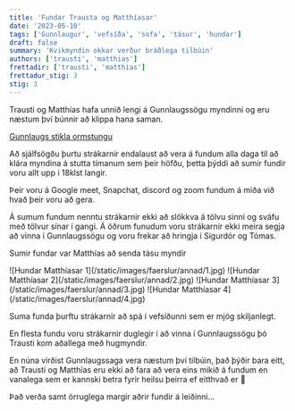 ```yaml
---
title: 'Fundar Trausta og Matthíasar'
date: '2023-05-10'
tags: ['Gunnlaugur', 'vefsíða', 'sofa', 'tásur', 'hundar']
draft: false
summary: 'Kvikmyndin okkar verður bráðlega tilbúin'
authors: ['trausti', 'matthias']
frettadir: ['trausti', 'matthias']
frettadur_stig: 3
stig: 3
---
```


Trausti og Matthías hafa unnið lengi á Gunnlaugssögu myndinni og eru næstum því búnnir að klippa hana saman.

[Gunnlaugs stikla ormstungu](/verkefni/islendingasogur/Gunnlaugs-stikla)

Að sjálfsögðu þurtu strákarnir endalaust að vera á fundum alla daga til að klára myndina á stutta tímanum sem þeir höfðu,
þetta þýddi að sumir fundir voru allt upp í 18klst langir.

Þeir voru á Google meet, Snapchat, discord og zoom fundum á miða við hvað þeir voru að gera.

Á sumum fundum nenntu strákarnir ekki að slökkva á tölvu sinni og sváfu með tölvur sínar í gangi.
Á öðrum funudum voru strákarnir ekki meira segja að vinna í Gunnlaugssögu og voru frekar að hringja í Sigurdór og Tómas.

Sumir fundar var Matthías að senda tásu myndir

<Grid>
  <GridItem>![Hundar Matthíasar 1](/static/images/faerslur/annad/1.jpg)</GridItem>
  <GridItem>![Hundar Matthíasar 2](/static/images/faerslur/annad/2.jpg)</GridItem>
  <GridItem>![Hundar Matthíasar 3](/static/images/faerslur/annad/3.jpg)</GridItem>
  <GridItem>![Hundar Matthíasar 4](/static/images/faerslur/annad/4.jpg)</GridItem>
</Grid>

Suma funda þurftu strákarnir að spá í vefsíðunni sem er mjög skiljanlegt.

En flesta fundu voru strákarnir duglegir í að vinna í Gunnlaugssögu þó Trausti kom aðallega með hugmyndir.

En núna virðist Gunnlaugssaga vera næstum því tilbúin, það þýðir bara eitt, að Trausti og Matthías eru ekki að fara að
vera eins mikið á fundum en vanalega sem er kannski betra fyrir heilsu þeirra ef eitthvað er 🥲

Það verða samt örruglega margir aðrir fundir á leiðinni...
